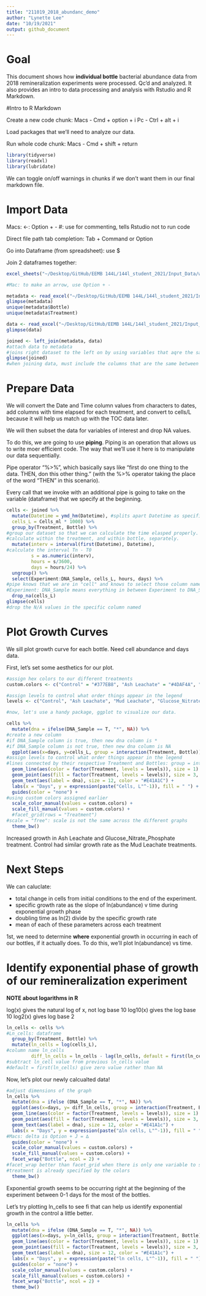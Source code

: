 ```yaml
---
title: "211019_2018_abundanc_demo"
author: "Lynette Lee"
date: "10/19/2021"
output: github_document
---
```


# Goal

This document shows how **individual bottle** bacterial abundance data from 2018 remineralization experiments were processed. Qc'd and analyzed. It also provides an intro to data processing and analysis with Rstudio and R Markdown. 

#Intro to R Markdown

Create a new code chunk: 
  Macs - Cmd + option + i
  Pc - Ctrl + alt + i

Load packages that we'll need to analyze our data. 

Run whole code chunk: 
  Macs - Cmd + shift + return 
  
```r
library(tidyverse)
library(readxl)
library(lubridate)
```

We can toggle on/off warnings in chunks if we don't want them in our final markdown file. 

# Import Data

Macs: 
  <-: Option + -
  #: use for commenting, tells Rstudio not to run code
  
Direct file path
  tab completion: Tab + Command or Option
  
Go into Dataframe (from spreadsheet): use $ 

Join 2 dataframes together: 
  
```r
excel_sheets("~/Desktop/GitHub/EEMB 144L/144l_student_2021/Input_Data/week3/144L_2018_BactAbund.xlsx")

#Mac: to make an arrow, use Option + - 

metadata <- read_excel("~/Desktop/GitHub/EEMB 144L/144l_student_2021/Input_Data/week3/144L_2018_BactAbund.xlsx", sheet = "Metadata")
glimpse(metadata)
unique(metadata$Bottle)
unique(metadata$Treatment)

data <- read_excel("~/Desktop/GitHub/EEMB 144L/144l_student_2021/Input_Data/week3/144L_2018_BactAbund.xlsx", sheet = "Data")
glimpse(data)

joined <- left_join(metadata, data) 
#attach data to metadata
#joins right dataset to the left on by using variables that aqre the same across the two dataframes
glimpse(joined)
#when joining data, must include the columns that are the same between the two dataframes

```

# Prepare Data 

We will convert the Date and Time column values from characters to dates, add columns with time elapsed for each treatment, and convert to cells/L because it will help us match up with the TOC data later. 

We will then subset the data for variables of interest and drop NA values.

To do this, we are going to use **piping**. Piping is an operation that allows us to write moer efficient code. The way that we'll use it here is to manipulate our data sequentially. 

Pipe operator "%>%", which basically says like "first do one thing to the data. THEN, don this other thing." (with the %>% operator taking the place of the word "THEN" in this scenario). 

Every call that we invoke with an additional pipe is going to take on the variable (dataframe) that we specify at the beginning.

```r
cells <- joined %>%
  mutate(Datetime = ymd_hm(Datetime), #splits apart Datetime as specified 
  cells_L = Cells_ml * 1000) %>%
  group_by(Treatment, Bottle) %>%
#group our dataset so that we can calculate the time elasped properly.
#calculate within the treatment, and within bottle, separately.
  mutate(interv = interval(first(Datetime), Datetime),
#calculate the interval Tn - T0
         s = as.numeric(interv),
         hours = s/3600,
         days = hours/24) %>%
  ungroup() %>%
  select(Experiment:DNA_Sample, cells_L, hours, days) %>%
#pipe knows that we are in "cell" and knows to select those column names.
#Experiment: DNA_Sample means everything in between Experiment to DNA_Sample column. 
  drop_na(cells_L)
glimpse(cells)
#drop the N/A values in the specific column named


```

# Plot Growth Curves

We sill plot growth curve for each bottle. Need cell abundance and days data. 

First, let's set some aesthetics for our plot. 

```r
#assign hex colors to our different treatments
custom.colors <- c("Control" = "#377EB8", "Ash Leachate" = "#4DAF4A", "Mud Leachate" = "#E41A1C", "Glucose_Nitrate_Phosphate" = "#FF7F00")

#assign levels to control what order things appear in the legend
levels <- c("Control", "Ash Leachate", "Mud Leachate", "Glucose_Nitrate_Phosphate")

#now, let's use a handy package, ggplot to visualize our data. 

cells %>%
  mutate(dna = ifelse(DNA_Sample == T, "*", NA)) %>%
#create a new column
#if DNA_Sample column is true, then new dna column is *
#if DNA_Sample column is not true, then new dna column is NA
  ggplot(aes(x=days, y=cells_L, group = interaction(Treatment, Bottle))) + 
#assign levels to control what order things appear in the legend
#lines connected by their respective Treatment and Bottles: group = interaction(Treatment, Bottle) 
  geom_line(aes(color = factor(Treatment, levels = levels)), size = 1) +
  geom_point(aes(fill = factor(Treatment, levels = levels)), size = 3, color = "black", shape = 21) +
  geom_text(aes(label = dna), size = 12, color = "#E41A1C") +
  labs(x = "Days", y = expression(paste("Cells, L"^-1)), fill = " ") +
  guides(color = "none") +
#using custom colors assigned earlier
  scale_color_manual(values = custom.colors) +
  scale_fill_manual(values = custom.colors) +
  #facet_grid(rows = "Treatment")
#scale = "free": scale is not the same across the different graphs 
  theme_bw()

```
Increased growth in Ash Leachate and Glucose_Nitrate_Phosphate treatment.
Control had similar growth rate as the Mud Leachate treatments.

# Next Steps

We can caluclate: 

- total change in cells from initial conditions to the end of the experiment. 
- specific growth rate as the slope of ln(abundance) v time during exponential growth phase
- doubling time as ln(2) divide by the specific growth rate
- mean of each of these parameters across each treatment

1st, we need to determine **where** exponential growth in occurring in each of our bottles, if it actually does. To do this, we'll plot ln(abundance) vs time. 

# Identify exponential phase of growth of our remineralization experiment

**NOTE about logarithms in R**

log(x) gives the natural log of x, not log base 10
log10(x) gives the log base 10
log2(x) gives log base 2

```r
ln_cells <- cells %>%
#Ln_cells: dataframe
  group_by(Treatment, Bottle) %>%
  mutate(ln_cells = log(cells_L), 
#column name ln_cells
         diff_ln_cells = ln_cells - lag(ln_cells, default = first(ln_cells)))
#subtract ln_cell value from previous ln_cells value
#default = first(ln_cells) give zero value rather than NA

```

Now, let's plot our newly calcualted data!

```r
#adjust dimensions of the graph
ln_cells %>%
  mutate(dna = ifelse (DNA_Sample == T, "*", NA)) %>%
  ggplot(aes(x=days, y= diff_ln_cells, group = interaction(Treatment, Bottle))) +
  geom_line(aes(color = factor(Treatment, levels = levels)), size = 1) +
  geom_point(aes(fill = factor(Treatment, levels = levels)), size = 3, color = "black", shape = 21) +
  geom_text(aes(label = dna), size = 12, color = "#E41A1c") +
  labs(x = "Days", y = expression(paste("∆ln cells, L"^-1)), fill = " ") +
#Macs: delta is Option + J = ∆
  guides(color = "none") + 
  scale_color_manual(values = custom.colors) +
  scale_fill_manual(values = custom.colors) +
  facet_wrap("Bottle", ncol = 2) +
#facet_wrap better than facet_grid when there is only one variable to subset by
#treatment is already specified by the colors
  theme_bw()
```
Exponential growth seems to be occurring right at the beginning of the experiment between 0-1 days for the most of the bottles. 

Let's try plotting ln_cells to see fi that can help us identify exponential growth in the control a little better. 

```r
ln_cells %>%
  mutate(dna = ifelse (DNA_Sample == T, "*", NA)) %>%
  ggplot(aes(x=days, y=ln_cells, group = interaction(Treatment, Bottle))) +
  geom_line(aes(color = factor(Treatment, levels = levels)), size = 1) +
  geom_point(aes(fill = factor(Treatment, levels = levels)), size = 3, color = "black", shape = 21) +
  geom_text(aes(label = dna), size = 12, color = "#E41A1c") +
  labs(x = "Days", y = expression(paste("ln cells, L"^-1)), fill = " ") +
  guides(color = "none") + 
  scale_color_manual(values = custom.colors) +
  scale_fill_manual(values = custom.colors) +
  facet_wrap("Bottle", ncol = 2) +
  theme_bw()
```


